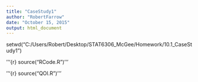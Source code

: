 ```yaml
---
title: "CaseStudy1"
author: "RobertFarrow"
date: "October 15, 2015"
output: html_document
---
```


setwd("C:/Users/Robert/Desktop/STAT6306_McGee/Homework/10.1_CaseStudy1")

'''{r}
source("RCode.R")
'''

'''{r}
source("QOI.R")
'''
